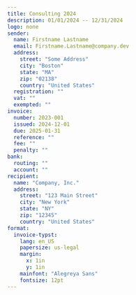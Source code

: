 ```yaml
---
title: Consulting 2024
description: 01/01/2024 -- 12/31/2024
logo: none
sender:
  name: Firstname Lastname
  email: Firstname.Lastname@company.dev
  address:
    street: "Some Address"
    city: "Boston"
    state: "MA"
    zip: "02138"
    country: "United States"
  registration: ""
  vat: ""
  exempted: ""
invoice:
  number: 2023-001
  issued: 2024-12-01
  due: 2025-01-31
  reference: ""
  fee: ""
  penalty: ""
bank:
  routing: ""
  account: ""
recipient:
  name: "Company, Inc."
  address:
    street: "123 Main Street"
    city: "New York"
    state: "NY"
    zip: "12345"
    country: "United States"
format:
  invoice-typst:
    lang: en_US
    papersize: us-legal
    margin:
      x: 1in
      y: 1in
    mainfont: "Alegreya Sans"
    fontsize: 12pt 
---
```


```{=typst}
#table(
  columns: (1fr, auto, auto, auto, auto),
  rows: 36pt,
  fill: (col, row) => 
    if (row == 0 and col in (0, 1, 2, 3, 4, 5)) or (row == 5 and col in (2, 3, 4, 5)) {
      luma(240)
    } else {
      white
    },
  inset: 5pt,
  align: horizon,
  stroke: none,
  [*Details*], [*Qty*], [*Unit price*], [*VAT %*], [*Total excl. VAT*],
  [*A very important deliverable* \ _A description of the tasks_], [1], [€12,345.67], [0 %], [€12,345.67],
  [], [], [], [], [],
  [], [], [*Total excl. VAT*], [], [€12,345.67],
  [], [], [*VAT*], [], [€0.00],
  [], [], [*Total*], [], [€12,345.67]
)
```
